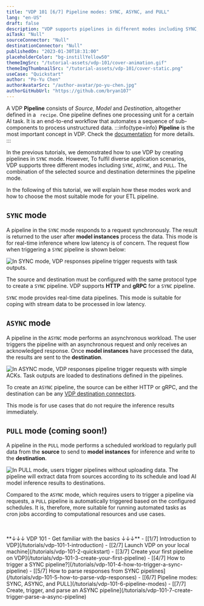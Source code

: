 ```yaml
---
title: "VDP 101 [6/7] Pipeline modes: SYNC, ASYNC, and PULL"
lang: "en-US"
draft: false
description: "VDP supports pipelines in different modes including SYNC, ASYNC and PULL to fulfil diverse application scenarios."
aiTask: "Null"
sourceConnector: "Null"
destinationConnector: "Null"
publishedOn: "2023-01-30T18:31:00"
placeholderColor: "bg-instillYellow50"
themeImgSrc: "/tutorial-assets/vdp-101/cover-animation.gif"
themeImgThumbnailSrc: "/tutorial-assets/vdp-101/cover-static.png"
useCase: "Quickstart"
author: "Po-Yu Chen"
authorAvatarSrc: "/author-avatar/po-yu-chen.jpg"
authorGitHubUrl: "https://github.com/bryan107"
---
```


A VDP **Pipeline** consists of _Source_, _Model_ and _Destination_, altogether defined in a ` recipe`. One pipeline defines one processing unit for a certain AI task.
It is an end-to-end workflow that automates a sequence of sub-components to process unstructured data.
:::info{type=info}
**Pipeline** is the most important concept in VDP. Check the [documentation](/docs/core-concepts/pipeline) for more details.
:::

In the previous tutorials, we demonstrated how to use VDP by creating pipelines in `SYNC` mode. However, To fulfil diverse application scenarios, VDP supports three different modes including `SYNC`, `ASYNC`, and `PULL`.
The combination of the selected source and destination determines the pipeline mode.

In the following of this tutorial, we will explain how these modes work and how to choose the most suitable mode for your ETL pipeline.

## `SYNC` mode

A pipeline in the `SYNC` mode responds to a request synchronously. The result is returned to the user after **model instances** process the data. This mode is for real-time inference where low latency is of concern. The request flow when triggering a `SYNC` pipeline is shown below:

<img
  src="/tutorial-assets/vdp-101/6-pipeline-modes/sync.svg"
  alt="In SYNC mode, VDP responses pipeline trigger requests with task outputs."
/>

The source and destination must be configured with the same protocol type to create a `SYNC` pipeline. VDP supports **HTTP** and **gRPC** for a `SYNC` pipeline.

`SYNC` mode provides real-time data pipelines. This mode is suitable for coping with stream data to be processed in low latency.

## `ASYNC` mode

A pipeline in the `ASYNC` mode performs an asynchronous workload. The user triggers the pipeline with an asynchronous request and only receives an acknowledged response. Once **model instances** have processed the data, the results are sent to the **destination**.

<img
  src="/tutorial-assets/vdp-101/6-pipeline-modes/async.svg"
  alt="In ASYNC mode, VDP responses pipeline trigger requests with simple ACKs. Task outputs are loaded to destinations defined in the pipelines."
/>

To create an `ASYNC` pipeline, the source can be either HTTP or gRPC, and the destination can be any [VDP destination connectors](/docs/core-concepts/connector#destination).

This mode is for use cases that do not require the inference results immediately.

## `PULL` mode (coming soon!)

A pipeline in the `PULL` mode performs a scheduled workload to regularly pull data from the **source** to send to **model instances** for inference and write to the **destination**.

<img
  src="/tutorial-assets/vdp-101/6-pipeline-modes/pull.svg"
  alt="In PULL mode, users trigger pipelines without uploading data. The pipeline will extract data from sources according to its schedule and load AI model inference results to destinations."
/>

Compared to the `ASYNC` mode, which requires users to trigger a pipeline via requests, a `PULL` pipeline is automatically triggered based on the configured schedules.
It is, therefore, more suitable for running automated tasks as cron jobs according to computational resources and use cases.

<br />
<br />
**↓↓↓ VDP 101 - Get familiar with the basics ↓↓↓** 
- [[1/7] Introduction to VDP](/tutorials/vdp-101-1-introduction) 
- [[2/7] Launch VDP on your local machine](/tutorials/vdp-101-2-quickstart) 
- [[3/7] Create your first pipeline on VDP](/tutorials/vdp-101-3-create-your-first-pipeline) 
- [[4/7] How to trigger a SYNC pipeline?](/tutorials/vdp-101-4-how-to-trigger-a-sync-pipeline) 
- [[5/7] How to parse responses from SYNC pipelines](/tutorials/vdp-101-5-how-to-parse-vdp-responses) 
- [[6/7] Pipeline modes: SYNC, ASYNC, and PULL](/tutorials/vdp-101-6-pipeline-modes) 
- [[7/7] Create, trigger, and parse an ASYNC pipeline](/tutorials/vdp-101-7-create-trigger-parse-a-async-pipeline)